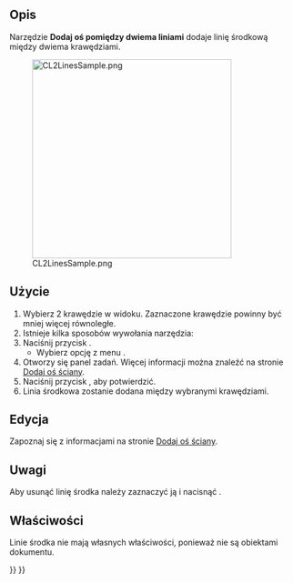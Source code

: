 <languages/>

{{Docnav/pl
|[[TechDraw_FaceCenterLine/pl|Dodaj oś ściany]]
|[[TechDraw_2PointCenterLine/pl|Dodaj oś pomiędzy dwoma punktami]]
|[[TechDraw_Workbench/pl|środowisko pracy Rysunek Techniczny]]
|IconL=TechDraw_FaceCenterLine.svg
|IconR=TechDraw_2PointCenterLine.svg
|IconC=Workbench_TechDraw.svg
}}

{{GuiCommand/pl
|Name=TechDraw 2LineCenterLine
|Name/pl=Rysunek Techniczny: Dodaj oś pomiędzy dwiema liniami
|MenuLocation=Rysunek Techniczny → Dodaj Linię → Dodaj oś pomiędzy dwiema liniami
|Workbenches=[[TechDraw_Workbench/pl|Rysunek Techniczny]]
|Version=0.19
|SeeAlso=[[TechDraw_FaceCenterLine/pl|Dodaj oś ściany]], [[TechDraw_2PointCenterLine/pl|Dodaj oś pomiędzy dwoma punktami]]
}}

<span id="Description"></span>
==Opis==

Narzędzie '''Dodaj oś pomiędzy dwiema liniami''' dodaje linię środkową między dwiema krawędziami.

[[Image:CL2LinesSample.png|350px]]

{{Caption|Wyrównana linia środkowa między dwiema krawędziami}}

<span id="Usage_create"></span>
==Użycie==

# Wybierz 2 krawędzie w widoku. Zaznaczone krawędzie powinny być mniej więcej równoległe.
# Istnieje kilka sposobów wywołania narzędzia:
# Naciśnij przycisk {{Button|[[Image:TechDraw_2LineCenterLine.svg|16px]] Dodaj oś pomiędzy dwiema liniami}}.
#* Wybierz opcję z menu {{MenuCommand|Rysunek Techniczny → Dodaj linie → [[Image:TechDraw_2LineCenterLine.svg|16px]] Dodaj oś pomiędzy dwiema liniami}}.
# Otworzy się panel zadań. Więcej informacji można znaleźć na stronie [[TechDraw_FaceCenterLine/pl#Opcje|Dodaj oś ściany]].
# Naciśnij przycisk {{Button|OK}}, aby potwierdzić.
# Linia środkowa zostanie dodana między wybranymi krawędziami.

<span id="Usage_edit"></span>
==Edycja==

Zapoznaj się z informacjami na stronie [[TechDraw_FaceCenterLine/pl#Edycja|Dodaj oś ściany]].

<span id="Notes"></span>
==Uwagi==

Aby usunąć linię środka należy zaznaczyć ją i nacisnąć {{KEY|Delete}}. {{Version/pl|1.0}}

<span id="Properties"></span>
==Właściwości==

Linie środka nie mają własnych właściwości, ponieważ nie są obiektami dokumentu.


{{Docnav/pl
|[[TechDraw_FaceCenterLine/pl|Dodaj oś ściany]]
|[[TechDraw_2PointCenterLine/pl|Dodaj oś pomiędzy dwoma punktami]]
|[[TechDraw_Workbench/pl|środowisko pracy Rysunek Techniczny]]
|IconL=TechDraw_FaceCenterLine.svg
|IconR=TechDraw_2PointCenterLine.svg
|IconC=Workbench_TechDraw.svg
}}

{{TechDraw Tools navi{{#translation:}}}}
{{Userdocnavi{{#translation:}}}}